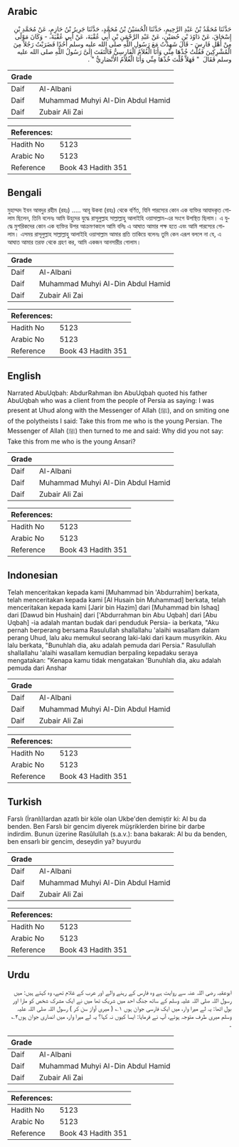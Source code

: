 ## Arabic


<div dir="rtl" lang="ar" style={{fontSize:'larger',backgroundColor:'#f8f9fa',padding:20}}>
حَدَّثَنَا مُحَمَّدُ بْنُ عَبْدِ الرَّحِيمِ، حَدَّثَنَا الْحُسَيْنُ بْنُ مُحَمَّدٍ، حَدَّثَنَا جَرِيرُ بْنُ حَازِمٍ، عَنْ مُحَمَّدِ بْنِ إِسْحَاقَ، عَنْ دَاوُدَ بْنِ حُصَيْنٍ، عَنْ عَبْدِ الرَّحْمَنِ بْنِ أَبِي عُقْبَةَ، عَنْ أَبِي عُقْبَةَ، - وَكَانَ مَوْلًى مِنْ أَهْلِ فَارِسَ - قَالَ شَهِدْتُ مَعَ رَسُولِ اللَّهِ صلى الله عليه وسلم أُحُدًا فَضَرَبْتُ رَجُلاً مِنَ الْمُشْرِكِينَ فَقُلْتُ خُذْهَا مِنِّي وَأَنَا الْغُلاَمُ الْفَارِسِيُّ فَالْتَفَتَ إِلَىَّ رَسُولُ اللَّهِ صلى الله عليه وسلم فَقَالَ ‏ "‏ فَهَلاَّ قُلْتَ خُذْهَا مِنِّي وَأَنَا الْغُلاَمُ الأَنْصَارِيُّ ‏"‏ ‏.‏
</div>
<div style={{backgroundColor:'#f8f9fa',padding:20, marginBottom: 10}}><table> <thead> <tr> <th>Grade</th> <th></th> </tr> </thead> <tbody> <tr><td>Daif</td><td>Al-Albani</td></tr><tr><td>Daif</td><td>Muhammad Muhyi Al-Din Abdul Hamid</td></tr><tr><td>Daif</td><td>Zubair Ali Zai</td></tr></tbody></table><table> <thead> <tr> <th>References:</th> <th></th> </tr> </thead> <tbody><tr><td>Hadith No</td><td>5123</td></tr><tr><td>Arabic No</td><td>5123</td></tr><tr><td>Reference</td><td>Book 43 Hadith 351</td></tr></tbody></table></div>

## Bengali


<div dir="ltr" lang="bn" style={{fontSize:'larger',backgroundColor:'#f8f9fa',padding:20}}>
মুহাম্মদ ইবন আবদুর রহীম (রহঃ) ..... আবূ উকবা (রহঃ) থেকে বর্ণিত, যিনি পারস্যের কোন এক ব্যক্তির আযাদকৃত গোলাম ছিলেন, তিনি বলেনঃ আমি উহুদের যুদ্ধে রাসূলুল্লাহ সাল্লাল্লাহু আলাইহি ওয়াসাল্লাম-এর সংগে উপস্থিত ছিলাম। এ যুদ্ধে মুশরিকদের কোন এক ব্যক্তির উপর আক্রমণকালে আমি বলিঃ এ আঘাত আমার পক্ষ হতে এবং আমি পারস্যের গোলাম। এসময় রাসূলুল্লাহ সাল্লাল্লাহু আলাইহি ওয়াসাল্লাম আমার প্রতি তাকিয়ে বলেনঃ তুমি কেন এরূপ বললে না যে, এ আঘাত আমার তরফ থেকে গ্রহণ কর, আমি একজন আনসারীর গোলাম।
</div>
<div style={{backgroundColor:'#f8f9fa',padding:20, marginBottom: 10}}><table> <thead> <tr> <th>Grade</th> <th></th> </tr> </thead> <tbody> <tr><td>Daif</td><td>Al-Albani</td></tr><tr><td>Daif</td><td>Muhammad Muhyi Al-Din Abdul Hamid</td></tr><tr><td>Daif</td><td>Zubair Ali Zai</td></tr></tbody></table><table> <thead> <tr> <th>References:</th> <th></th> </tr> </thead> <tbody><tr><td>Hadith No</td><td>5123</td></tr><tr><td>Arabic No</td><td>5123</td></tr><tr><td>Reference</td><td>Book 43 Hadith 351</td></tr></tbody></table></div>

## English


<div dir="ltr" lang="en" style={{fontSize:'larger',backgroundColor:'#f8f9fa',padding:20}}>
Narrated AbuUqbah: AbdurRahman ibn AbuUqbah quoted his father AbuUqbah who was a client from the people of Persia as saying: I was present at Uhud along with the Messenger of Allah (ﷺ), and on smiting one of the polytheists I said: Take this from me who is the young Persian. The Messenger of Allah (ﷺ) then turned to me and said: Why did you not say: Take this from me who is the young Ansari?
</div>
<div style={{backgroundColor:'#f8f9fa',padding:20, marginBottom: 10}}><table> <thead> <tr> <th>Grade</th> <th></th> </tr> </thead> <tbody> <tr><td>Daif</td><td>Al-Albani</td></tr><tr><td>Daif</td><td>Muhammad Muhyi Al-Din Abdul Hamid</td></tr><tr><td>Daif</td><td>Zubair Ali Zai</td></tr></tbody></table><table> <thead> <tr> <th>References:</th> <th></th> </tr> </thead> <tbody><tr><td>Hadith No</td><td>5123</td></tr><tr><td>Arabic No</td><td>5123</td></tr><tr><td>Reference</td><td>Book 43 Hadith 351</td></tr></tbody></table></div>

## Indonesian


<div dir="ltr" lang="id" style={{fontSize:'larger',backgroundColor:'#f8f9fa',padding:20}}>
Telah menceritakan kepada kami [Muhammad bin 'Abdurrahim] berkata, telah menceritakan kepada kami [Al Husain bin Muhammad] berkata, telah menceritakan kepada kami [Jarir bin Hazim] dari [Muhammad bin Ishaq] dari [Dawud bin Hushain] dari ['Abdurrahman bin Abu Uqbah] dari [Abu Uqbah] -ia adalah mantan budak dari penduduk Persia- ia berkata, "Aku pernah berperang bersama Rasulullah shallallahu 'alaihi wasallam dalam perang Uhud, lalu aku memukul seorang laki-laki dari kaum musyrikin. Aku lalu berkata, "Bunuhlah dia, aku adalah pemuda dari Persia." Rasulullah shallallahu 'alaihi wasallam kemudian berpaling kepadaku seraya mengatakan: "Kenapa kamu tidak mengatakan 'Bunuhlah dia, aku adalah pemuda dari Anshar
</div>
<div style={{backgroundColor:'#f8f9fa',padding:20, marginBottom: 10}}><table> <thead> <tr> <th>Grade</th> <th></th> </tr> </thead> <tbody> <tr><td>Daif</td><td>Al-Albani</td></tr><tr><td>Daif</td><td>Muhammad Muhyi Al-Din Abdul Hamid</td></tr><tr><td>Daif</td><td>Zubair Ali Zai</td></tr></tbody></table><table> <thead> <tr> <th>References:</th> <th></th> </tr> </thead> <tbody><tr><td>Hadith No</td><td>5123</td></tr><tr><td>Arabic No</td><td>5123</td></tr><tr><td>Reference</td><td>Book 43 Hadith 351</td></tr></tbody></table></div>

## Turkish


<div dir="ltr" lang="tr" style={{fontSize:'larger',backgroundColor:'#f8f9fa',padding:20}}>
Farslı (İranlı)lardan azatlı bir köle olan Ukbe'den demiştir ki: Al bu da benden. Ben Farslı bir gencim diyerek müşriklerden birine bir darbe indirdim. Bunun üzerine Rasûlullah (s.a.v.): bana bakarak: Al bu da benden, ben ensarlı bir gencim, deseydin ya? buyurdu
</div>
<div style={{backgroundColor:'#f8f9fa',padding:20, marginBottom: 10}}><table> <thead> <tr> <th>Grade</th> <th></th> </tr> </thead> <tbody> <tr><td>Daif</td><td>Al-Albani</td></tr><tr><td>Daif</td><td>Muhammad Muhyi Al-Din Abdul Hamid</td></tr><tr><td>Daif</td><td>Zubair Ali Zai</td></tr></tbody></table><table> <thead> <tr> <th>References:</th> <th></th> </tr> </thead> <tbody><tr><td>Hadith No</td><td>5123</td></tr><tr><td>Arabic No</td><td>5123</td></tr><tr><td>Reference</td><td>Book 43 Hadith 351</td></tr></tbody></table></div>

## Urdu


<div dir="rtl" lang="ur" style={{fontSize:'larger',backgroundColor:'#f8f9fa',padding:20}}>
ابوعقبہ رضی اللہ عنہ سے روایت ہے وہ فارس کے رہنے والے اور عرب کے غلام تھے، وہ کہتے ہیں: میں رسول اللہ صلی اللہ علیہ وسلم کے ساتھ جنگ احد میں شریک تھا میں نے ایک مشرک شخص کو مارا اور بول اٹھا: یہ لے میرا وار، میں ایک فارسی جوان ہوں ۱؎ ( میری آواز سن کر ) رسول اللہ صلی اللہ علیہ وسلم میری طرف متوجہ ہوئے، آپ نے فرمایا: ایسا کیوں نہ کہا؟ یہ لے میرا وار، میں انصاری جوان ہوں۲؎ ۔
</div>
<div style={{backgroundColor:'#f8f9fa',padding:20, marginBottom: 10}}><table> <thead> <tr> <th>Grade</th> <th></th> </tr> </thead> <tbody> <tr><td>Daif</td><td>Al-Albani</td></tr><tr><td>Daif</td><td>Muhammad Muhyi Al-Din Abdul Hamid</td></tr><tr><td>Daif</td><td>Zubair Ali Zai</td></tr></tbody></table><table> <thead> <tr> <th>References:</th> <th></th> </tr> </thead> <tbody><tr><td>Hadith No</td><td>5123</td></tr><tr><td>Arabic No</td><td>5123</td></tr><tr><td>Reference</td><td>Book 43 Hadith 351</td></tr></tbody></table></div>